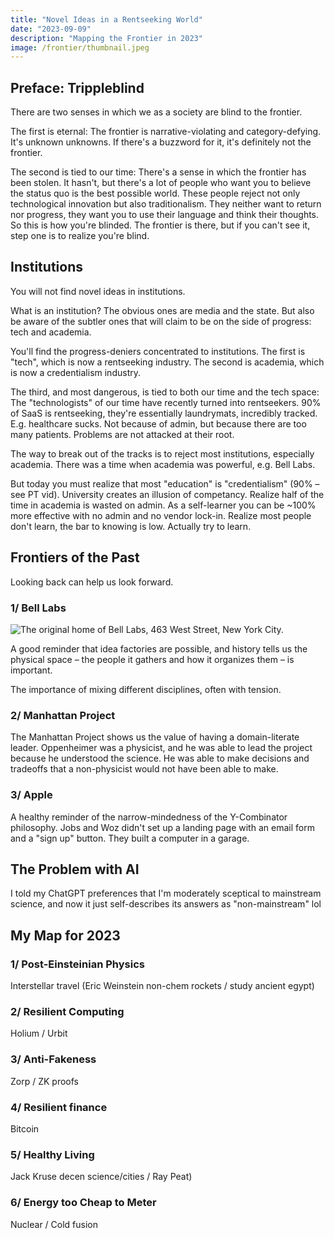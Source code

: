 ```yaml
---
title: "Novel Ideas in a Rentseeking World"
date: "2023-09-09"
description: "Mapping the Frontier in 2023"
image: /frontier/thumbnail.jpeg
---
```


## Preface: Trippleblind

There are two senses in which we as a society are blind to the frontier.

The first is eternal: The frontier is narrative-violating and category-defying. It's unknown unknowns. If there's a buzzword for it, it's definitely not the frontier.

The second is tied to our time: There's a sense in which the frontier has been stolen. It hasn't, but there's a lot of people who want you to believe the status quo is the best possible world. These people reject not only technological innovation but also traditionalism. They neither want to return nor progress, they want you to use their language and think their thoughts. So this is how you're blinded. The frontier is there, but if you can't see it, step one is to realize you're blind.

## Institutions

You will not find novel ideas in institutions.

What is an institution? The obvious ones are media and the state. But also be aware of the subtler ones that will claim to be on the side of progress: tech and academia.

You'll find the progress-deniers concentrated to institutions. The first is "tech", which is now a rentseeking industry. The second is academia, which is now a credentialism industry.

The third, and most dangerous, is tied to both our time and the tech space: The "technologists" of our time have recently turned into rentseekers. 90% of SaaS is rentseeking, they're essentially laundrymats, incredibly tracked. E.g. healthcare sucks. Not because of admin, but because there are too many patients. Problems are not attacked at their root.

The way to break out of the tracks is to reject most institutions, especially academia. There was a time when academia was powerful, e.g. Bell Labs.

But today you must realize that most "education" is "credentialism" (90% – see PT vid). University creates an illusion of competancy. Realize half of the time in academia is wasted on admin. As a self-learner you can be ~100% more effective with no admin and no vendor lock-in. Realize most people don't learn, the bar to knowing is low. Actually try to learn.

## Frontiers of the Past

Looking back can help us look forward.

### 1/ Bell Labs

<div className="unset-img">
  <Image
    fill
    alt="The original home of Bell Labs, 463 West Street, New York City."
    src="/frontier/bell-labs-463-west-street.png"
    className="rounded-lg"
  />
</div>

A good reminder that idea factories are possible, and history tells us the physical space – the people it gathers and how it organizes them – is important.

The importance of mixing different disciplines, often with tension.

### 2/ Manhattan Project

The Manhattan Project shows us the value of having a domain-literate leader. Oppenheimer was a physicist, and he was able to lead the project because he understood the science. He was able to make decisions and tradeoffs that a non-physicist would not have been able to make.

### 3/ Apple

A healthy reminder of the narrow-mindedness of the Y-Combinator philosophy. Jobs and Woz didn't set up a landing page with an email form and a "sign up" button. They built a computer in a garage.

## The Problem with AI

I told my ChatGPT preferences that I'm moderately sceptical to mainstream science, and now it just self-describes its answers as "non-mainstream" lol

## My Map for 2023

### 1/ Post-Einsteinian Physics

Interstellar travel (Eric Weinstein non-chem rockets / study ancient egypt)

### 2/ Resilient Computing

Holium / Urbit

### 3/ Anti-Fakeness

Zorp / ZK proofs

### 4/ Resilient finance

Bitcoin

### 5/ Healthy Living

Jack Kruse decen science/cities / Ray Peat)

### 6/ Energy too Cheap to Meter

Nuclear / Cold fusion
